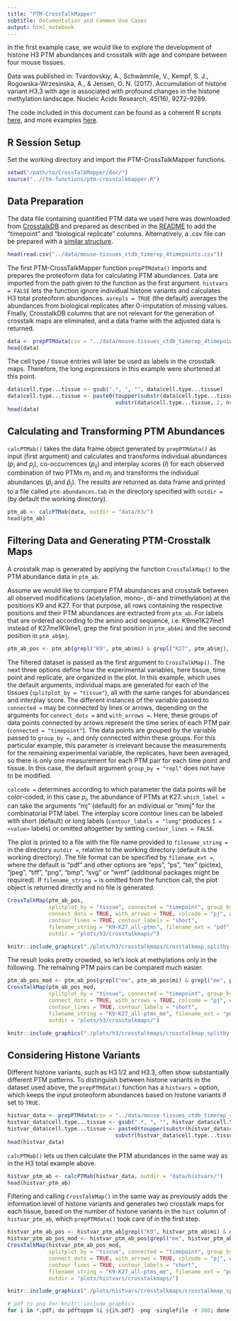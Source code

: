 ```yaml
---
title: "PTM-CrossTalkMapper"
subtitle: Documentation and Common Use Cases
output: html_notebook
---
```


In the first example case, we would like to explore the development of histone H3 PTM abundances and crosstalk with age and compare between four mouse tissues.

Data was published in: Tvardovskiy, A., Schwämmle, V., Kempf, S. J., Rogowska-Wrzesinska, A., & Jensen, O. N. (2017). Accumulation of histone variant H3.3 with age is associated with profound changes in the histone methylation landscape. Nucleic Acids Research, 45(16), 9272-9289.

The code included in this document can be found as a coherent R scripts [here](https://github.com/veitveit/CrossTalkMapper/tree/master/doc/scripts/), and more examples [here](https://github.com/veitveit/CrossTalkMapper/blob/master/mouse-tissue-analysis/h3/scripts/crosstalkmaps_h3.R).

## R Session Setup

Set the working directory and import the PTM-CrossTalkMapper functions.

```r
setwd("/path/to/CrossTalkMapper/doc/")
source("../ctm-functions/ptm-crosstalkmapper.R")
```

## Data Preparation

The data file containing quantified PTM data we used here was downloaded from [CrosstalkDB](http://crosstalkdb.bmb.sdu.dk/) and prepared as described in the [README](https://github.com/veitveit/CrossTalkMapper/tree/master/data) to add the "timepoint" and "biological replicate" columns. Alternatively, a .csv file can be prepared with a [similar structure](https://github.com/veitveit/CrossTalkMapper#data).

```r
head(read.csv("../data/mouse-tissues_ctdb_timerep_4timepoints.csv"))
```

The first PTM-CrossTalkMapper function `prepPTMdata()` imports and prepares the proteoform data for calculating PTM abundances. Data are imported from the path given to the function as the first argument. `histvars = FALSE` lets the function ignore individual histone variants and calculates H3 total proteoform abundances. `avrepls = TRUE` (the default) averages the abundances from biological replicates after 0-imputation of missing values. Finally, CrosstalkDB columns that are not relevant for the generation of crosstalk maps are eliminated, and a data frame with the adjusted data is returned.

```r
data <- prepPTMdata(csv = "../data/mouse-tissues_ctdb_timerep_4timepoints.csv", histvars = FALSE, avrepls = TRUE)
head(data)
```

The cell type / tissue entries will later be used as labels in the crosstalk maps. Therefore, the long expressions in this example were shortened at this point.

```r
data$cell.type...tissue <- gsub(".*, ", "", data$cell.type...tissue)
data$cell.type...tissue <- paste0(toupper(substr(data$cell.type...tissue, 1, 1)),
                                  substr(data$cell.type...tissue, 2, nchar(data$cell.type...tissue)))
head(data)
```

## Calculating and Transforming PTM Abundances

`calcPTMab()` takes the data frame object generated by `prepPTMdata()` as input (first argument) and calculates and transforms individual abundances ($p_i$ and $p_j$), co-occurrences ($p_{ij}$) and interplay scores ($I$) for each observed combination of two PTMs $m_i$ and $m_j$ and transforms the individual abundances ($\hat{p}_i$ and $\hat{p}_j$). The results are returned as data frame and printed to a file called `ptm-abundances.tab` in the directory specified with `outdir =` (by default the working directory).

```r
ptm_ab <- calcPTMab(data, outdir = "data/h3/")
head(ptm_ab)
```

## Filtering Data and Generating PTM-Crosstalk Maps

A crosstalk map is generated by applying the function `CrossTalkMap()` to the PTM abundance data in `ptm_ab`.

Assume we would like to compare PTM abundances and crosstalk between all observed modifications (acetylation, mono-, di- and trimethylation) at the positions K9 and K27. For that purpose, all rows containing the respective positions and their PTM abundances are extracted from `ptm_ab`. For labels that are ordered according to the amino acid sequence, i.e. K9me1K27me1 instead of K27me1K9me1, grep the first position in `ptm_ab$mi` and the second position in `ptm_ab$mj`.

```r
ptm_ab_pos <- ptm_ab[grepl("K9", ptm_ab$mi) & grepl("K27", ptm_ab$mj),]
```

The filtered dataset is passed as the first argument to `CrossTalkMap()`. The next three options define how the experimental variables, here tissue, time point and replicate, are organized in the plot. In this example, which uses the default arguments, individual maps are generated for each of the tissues (`splitplot_by = "tissue"`), all with the same ranges for abundances and interplay score. The different instances of the variable passed to `connected =` may be connected by lines or arrows, depending on the arguments for `connect_dots =` and `with_arrows = `. Here, these groups of data points connected by arrows represent the time series of each PTM pair (`connected = "timepoint"`). The data points are grouped by the variable passed to `group_by =`, and only connected within these groups. For this particular example, this parameter is irrelevant because the measurements for the remaining experimental variable, the replicates, have been averaged, so there is only one measurement for each PTM pair for each time point and tissue. In this case, the default argument `group_by = "repl"` does not have to be modified.

`colcode =` determines according to which parameter the data points will be color-coded, in this case $p_j$, the abundance of PTMs at K27. `which_label =` can take the arguments "mj" (default) for an individual or "mimj" for the combinatorial PTM label. The interplay score contour lines can be labeled with short (default) or long labels (`contour_labels = "long"` produces `I = <value>` labels) or omitted altogether by setting `contour_lines = FALSE`.

The plot is printed to a file with the file name provided to `filename_string =` in the directory `outdir =`, relative to the working directory (default is the working directory). The file format can be specified by `filename_ext =`, where the default is "pdf" and other options are "eps", "ps", "tex" (pictex), "jpeg", "tiff", "png", "bmp", "svg" or "wmf" (additional packages might be required). If `filename_string =` is omitted from the function call, the plot object is returned directly and no file is generated.

```r
CrossTalkMap(ptm_ab_pos,
             splitplot_by = "tissue", connected = "timepoint", group_by = "repl",
             connect_dots = TRUE, with_arrows = TRUE, colcode = "pj", which_label = "mimj",
             contour_lines = TRUE, contour_labels = "short",
             filename_string = "K9-K27_all-ptms", filename_ext = "pdf",
             outdir = "plots/h3/crosstalkmaps/")
```

```r
knitr::include_graphics("./plots/h3/crosstalkmaps/crosstalkmap_splitby-tissue_H3_K9-K27_all-ptms.png")
```

The result looks pretty crowded, so let's look at methylations only in the following. The remaining PTM pairs can be compared much easier.

```r
ptm_ab_pos_mod <- ptm_ab_pos[grepl("me", ptm_ab_pos$mi) & grepl("me", ptm_ab_pos$mj),]
CrossTalkMap(ptm_ab_pos_mod,
             splitplot_by = "tissue", connected = "timepoint", group_by = "repl",
             connect_dots = TRUE, with_arrows = TRUE, colcode = "pj", which_label = "mimj",
             contour_lines = TRUE, contour_labels = "short",
             filename_string = "K9-K27_all-ptms_me", filename_ext = "pdf",
             outdir = "plots/h3/crosstalkmaps/")
```

```r
knitr::include_graphics("./plots/h3/crosstalkmaps/crosstalkmap_splitby-tissue_H3_K9-K27_all-ptms_me.png")
```

## Considering Histone Variants

Different histone variants, such as H3.1/2 and H3.3, often show substantially different PTM patterns. To distinguish between histone variants in the dataset used above, the `prepPTMdata()` function has a `histvars =` option, which keeps the input proteoform abundances based on histone variants if set to `TRUE`.

```r
histvar_data <- prepPTMdata(csv = "../data/mouse-tissues_ctdb_timerep_4timepoints.csv", histvars = TRUE, avrepls = TRUE)
histvar_data$cell.type...tissue <- gsub(".*, ", "", histvar_data$cell.type...tissue)
histvar_data$cell.type...tissue <- paste0(toupper(substr(histvar_data$cell.type...tissue, 1, 1)),
                                  substr(histvar_data$cell.type...tissue, 2, nchar(histvar_data$cell.type...tissue)))
head(histvar_data)
```

`calcPTMab()` lets us then calculate the PTM abundances in the same way as in the H3 total example above.

```r
histvar_ptm_ab <- calcPTMab(histvar_data, outdir = "data/histvars/")
head(histvar_ptm_ab)
```

Filtering and calling `CrossTalkMap()` in the same way as previously adds the information level of histone variants and generates two crosstalk maps for each tissue, based on the number of histone variants in the `hist` column of `histvar_ptm_ab`, which `prepPTMdata()` took care of in the first step.

```r
histvar_ptm_ab_pos <- histvar_ptm_ab[grepl("K9", histvar_ptm_ab$mi) & grepl("K27", histvar_ptm_ab$mj),]
histvar_ptm_ab_pos_mod <- histvar_ptm_ab_pos[grepl("me", histvar_ptm_ab_pos$mi) & grepl("me", histvar_ptm_ab_pos$mj),]
CrossTalkMap(histvar_ptm_ab_pos_mod,
             splitplot_by = "tissue", connected = "timepoint", group_by = "repl",
             connect_dots = TRUE, with_arrows = TRUE, colcode = "pj", which_label = "mimj",
             contour_lines = TRUE, contour_labels = "short",
             filename_string = "K9-K27_all-ptms_me", filename_ext = "pdf",
             outdir = "plots/histvars/crosstalkmaps/")
```

```r
knitr::include_graphics("./plots/histvars/crosstalkmaps/crosstalkmap_splitby-tissue_histvars_K9-K27_all-ptms_me.png")
```

```r
# pdf to png for knitr::include_graphics
for i in *.pdf; do pdftoppm $i ${i%.pdf} -png -singlefile -r 300; done
```

